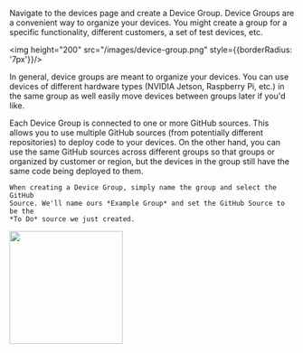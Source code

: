 Navigate to the devices page and create a Device Group. Device Groups are a
convenient way to organize your devices. You might create a group for a
specific functionality, different customers, a set of test devices, etc.  

<img height="200" src="/images/device-group.png" style={{borderRadius: '7px'}}/>

In general, device groups are meant to organize your devices. You can use devices of different hardware types (NVIDIA Jetson, Raspberry Pi, etc.) in the same group as well easily move devices between groups later if you'd like. 

<div style={{
    borderRadius: '7px',
    display: 'flex',
    flexDirection: 'row',
    alignItems: 'center',
    justifyContent: 'flex-start',
}}>
<p style={{ flex: 1}}>
    Each Device Group is connected to one or more GitHub sources. This allows you to use multiple GitHub sources (from potentially different repositories) to deploy code to your devices. On the other hand, you can use the same GitHub sources across different groups so that groups or organized by customer or region, but the devices in the group still have the same code being deployed to them.

    When creating a Device Group, simply name the group and select the GitHub
    Source. We'll name ours *Example Group* and set the GitHub Source to be the
    *To Do* source we just created.
</p>
<img height="200" src="/images/edit-group.png" style={{ 
    borderRadius: '7px',
    flex: 1,
    maxWidth: '300px',
    marginLeft: '40px',
}} />
</div>

